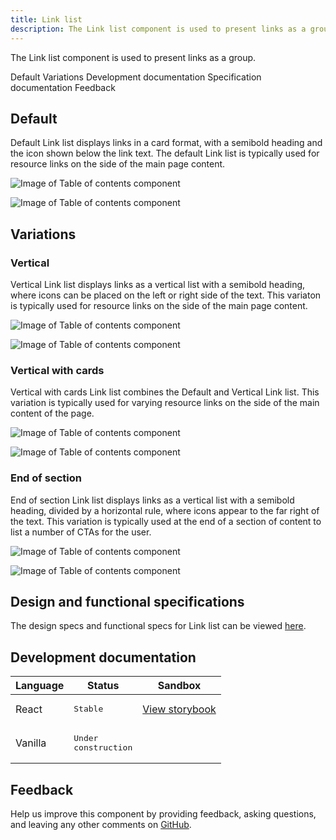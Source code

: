 ```yaml
---
title: Link list
description: The Link list component is used to present links as a group.
---
```


<PageDescription>

The Link list component is used to present links as a group.

</PageDescription>

<AnchorLinks>

<AnchorLink>Default</AnchorLink>
<AnchorLink>Variations</AnchorLink>
<AnchorLink>Development documentation</AnchorLink>
<AnchorLink>Specification documentation</AnchorLink>
<AnchorLink>Feedback</AnchorLink>

</AnchorLinks>

## Default
Default Link list displays links in a card format, with a semibold heading and  the icon shown below the link text. The default Link list is typically used for resource links on the side of the main page content.

![Image of Table of contents component](../../images/component/table-of-contents/table-of-content-default.jpg)

<Title>Use case</Title>

![Image of Table of contents component](../../images/component/table-of-contents/table-of-content-default-use-case.jpg)

## Variations

### Vertical
Vertical Link list displays links as a vertical list with a semibold heading, where icons can be placed on the left or right side of the text. This variaton is typically used for resource links on the side of the main page content.

![Image of Table of contents component](../../images/component/table-of-contents/table-of-content-with-heading-content.jpg)

<Title>Use case</Title>

![Image of Table of contents component](../../images/component/table-of-contents/table-of-content-with-heading-content-use-case.jpg)

### Vertical with cards
Vertical with cards Link list combines the Default and Vertical Link list. This variation is typically used for varying resource links on the side of the main content of the page.

![Image of Table of contents component](../../images/component/table-of-contents/table-of-content-with-heading-content.jpg)

<Title>Use case</Title>

![Image of Table of contents component](../../images/component/table-of-contents/table-of-content-with-heading-content-use-case.jpg)

### End of section
End of section Link list displays links as a vertical list with a semibold heading, divided by a horizontal rule, where icons appear to the far right of the text. This variation is typically used at the end of a section of content to list a number of CTAs for the user.

![Image of Table of contents component](../../images/component/table-of-contents/table-of-content-with-heading-content.jpg)

<Title>Use case</Title>

![Image of Table of contents component](../../images/component/table-of-contents/table-of-content-with-heading-content-use-case.jpg)

## Design and functional specifications

The design specs and functional specs for Link list can be viewed [here](https://ibmdotcom-react.mybluemix.net/?path=/docs/components-table-of-contents--manually-define-menu-items).

## Development documentation

| Language      | Status        | Sandbox                                                                              |
| ------------- | -----------   | ------------------------------------------------------------------------             |
| React         | <div><span class="bx--tag bx--tag--green"><pre>Stable</pre></span></div>        | [View storybook](https://ibmdotcom-react.mybluemix.net/?path=/story/components-linklist--default)     |
| Vanilla       | <div><span class="bx--tag bx--tag--cool-gray"><pre>Under construction</pre></span></div>  |

## Feedback

Help us improve this component by providing feedback, asking questions, and leaving any other comments on <a href="https://github.com/carbon-design-system/ibm-dotcom-library" target="_blank">GitHub</a>.
